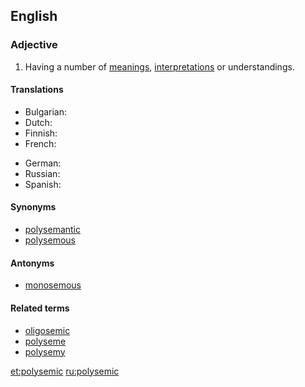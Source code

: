 ==English==

===Adjective===
{{en-adj}}

# {{context|linguistics|lang=en}} Having a number of [[meaning]]s, [[interpretation]]s or understandings.

====Translations====
{{trans-top|having a number of meanings, interpretations or understandings}}
* Bulgarian: {{t+|bg|многозначен|tr=mnogoznáčen|sc=Cyrl}}
* Dutch: {{t+|nl|polyseem}}
* Finnish: {{t-|fi|monimerkityksinen}}
* French: {{t+|fr|polysémique}}
{{trans-mid}}
* German: {{t+|de|mehrdeutig}}
* Russian: {{t+|ru|многозначный|tr=mnogoznáčnyj|sc=Cyrl}}
* Spanish: {{t+|es|polisémico}}
{{trans-bottom}}

====Synonyms====
* [[polysemantic]]
* [[polysemous]]

====Antonyms====
* [[monosemous]]

====Related terms====
* [[oligosemic]]
* [[polyseme]]
* [[polysemy]]

[[et:polysemic]]
[[ru:polysemic]]